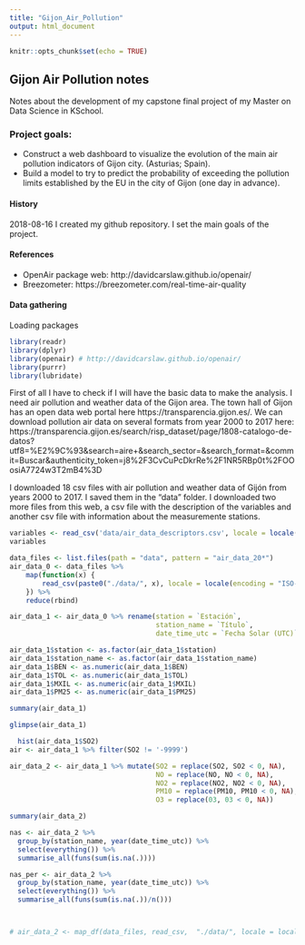 ```yaml
---
title: "Gijon_Air_Pollution"
output: html_document
---
```


```r
knitr::opts_chunk$set(echo = TRUE)
```

## Gijon Air Pollution notes

Notes about the development of my capstone final project of my Master on Data Science in KSchool.

### Project goals:

  - Construct a web dashboard to visualize the evolution of the main air pollution indicators of Gijon city. (Asturias; Spain).
  - Build a model to try to predict the probability of exceeding the pollution limits established by the EU in the city of Gijon (one day in advance).

#### History

2018-08-16 
I created my github repository.
I set the main goals of the project.

#### References

- OpenAir package web: http://davidcarslaw.github.io/openair/
- Breezometer: https://breezometer.com/real-time-air-quality

#### Data gathering

Loading packages
```r
library(readr)
library(dplyr)
library(openair) # http://davidcarslaw.github.io/openair/
library(purrr)
library(lubridate)

```


First of all I have to check if I will have the basic data to make the analysis. I need air pollution and weather data of the Gijon area. 
The town hall of Gijon has an open data web portal here https://transparencia.gijon.es/. We can download pollution air data on several formats from year 2000 to 2017 here: https://transparencia.gijon.es/search/risp_dataset/page/1808-catalogo-de-datos?utf8=%E2%9C%93&search=aire+&search_sector=&search_format=&commit=Buscar&authenticity_token=j8%2F3CvCuPcDkrRe%2F1NR5RBp0t%2FOOosiA7724w3T2mB4%3D

I downloaded 18 csv files with air pollution and weather data of Gijón from years 2000 to 2017. I saved them in the "data" folder.
I downloaded two more files from this web, a csv file with the description of the variables and another csv file with information about the measuremente stations. 

```r
variables <- read_csv('data/air_data_descriptors.csv', locale = locale(encoding = "ISO-8859-1"))
variables

```


```r
data_files <- list.files(path = "data", pattern = "air_data_20*")
air_data_0 <- data_files %>% 
    map(function(x) {
        read_csv(paste0("./data/", x), locale = locale(encoding = "ISO-8859-1"))
    }) %>%
    reduce(rbind)

air_data_1 <- air_data_0 %>% rename(station = `Estación`,
                                    station_name = `Título`,
                                    date_time_utc = `Fecha Solar (UTC)`)

air_data_1$station <- as.factor(air_data_1$station)
air_data_1$station_name <- as.factor(air_data_1$station_name)
air_data_1$BEN <- as.numeric(air_data_1$BEN)
air_data_1$TOL <- as.numeric(air_data_1$TOL)
air_data_1$MXIL <- as.numeric(air_data_1$MXIL)
air_data_1$PM25 <- as.numeric(air_data_1$PM25)

summary(air_data_1)

glimpse(air_data_1)

  hist(air_data_1$SO2)
air <- air_data_1 %>% filter(SO2 != '-9999')

air_data_2 <- air_data_1 %>% mutate(SO2 = replace(SO2, SO2 < 0, NA),
                                    NO = replace(NO, NO < 0, NA),
                                    NO2 = replace(NO2, NO2 < 0, NA),
                                    PM10 = replace(PM10, PM10 < 0, NA),
                                    O3 = replace(03, 03 < 0, NA))

summary(air_data_2)

nas <- air_data_2 %>% 
  group_by(station_name, year(date_time_utc)) %>%
  select(everything()) %>%  
  summarise_all(funs(sum(is.na(.))))

nas_per <- air_data_2 %>% 
  group_by(station_name, year(date_time_utc)) %>%
  select(everything()) %>%  
  summarise_all(funs(sum(is.na(.))/n()))



# air_data_2 <- map_df(data_files, read_csv,  "./data/", locale = locale(encoding = "ISO-8859-1"))




```




